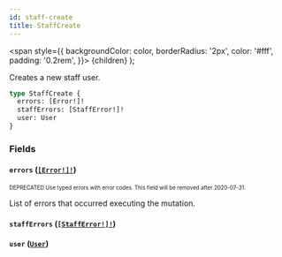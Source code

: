 ```yaml
---
id: staff-create
title: StaffCreate
---
```


<span
style={{
      backgroundColor: color,
      borderRadius: '2px',
      color: '#fff',
      padding: '0.2rem',
    }}>
{children}
</span>
);

Creates a new staff user.

```graphql
type StaffCreate {
  errors: [Error!]!
  staffErrors: [StaffError!]!
  user: User
}
```

### Fields

#### `errors` ([`[Error!]!`](/api-reference/objects/error.mdx))

<sub><sup><Tag color="#ffba00">DEPRECATED</Tag> Use typed errors with error codes. This field will be removed after 2020-07-31.</sup></sub>

List of errors that occurred executing the mutation.

#### `staffErrors` ([`[StaffError!]!`](/api-reference/objects/staff-error.mdx))

#### `user` ([`User`](/api-reference/objects/user.mdx))
